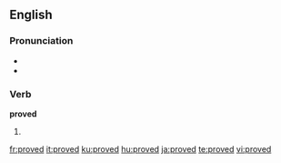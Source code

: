 ==English==

{{rank|island|special|memory|936|proved|plan|pain|official}}

===Pronunciation===
*{{IPA|/'pruvd/}}
*{{audio|en-us-proved.ogg|Audio (US)}}

===Verb===
'''proved'''
# {{past of|[[prove]]}}

[[fr:proved]]
[[it:proved]]
[[ku:proved]]
[[hu:proved]]
[[ja:proved]]
[[te:proved]]
[[vi:proved]]
